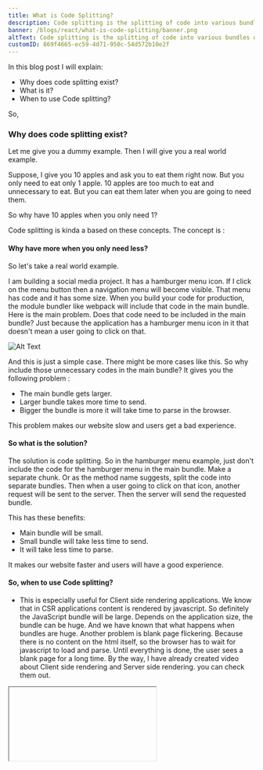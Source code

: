 ```yaml
---
title: What is Code Splitting?
description: Code splitting is the splitting of code into various bundles or components which can then be loaded on demand or in parallel.
banner: /blogs/react/what-is-code-splitting/banner.png
altText: Code splitting is the splitting of code into various bundles or components which can then be loaded on demand or in parallel.
customID: 869f4665-ec59-4d71-950c-54d572b10e2f
---
```


In this blog post I will explain:
		
- Why does code splitting exist?
- What is it?
- When to use Code splitting?

So,

### Why does code splitting exist?

Let me give you a dummy example. Then I will give you a real world example.

Suppose, I give you 10 apples and ask you to eat them right now. But you only need to eat only 1 apple. 10 apples are too much to eat and unnecessary to eat.  But you can eat them later when you are going to need them.

So why have 10 apples when you only need 1?

Code splitting is kinda a based on these concepts. The concept is :

#### Why have more when you only need less?

So let's take a real world example.

I am building a social media project. It has a hamburger menu icon.  If I click on the menu button then a navigation menu will become visible. That menu has code and it has some size. When you build your code for production, the module bundler like webpack will include that code in the main bundle.  Here is the main problem. Does that code need to be included in the main bundle? Just because the application has a hamburger menu icon in it that doesn't mean a user going to click on that.

![Alt Text](https://dev-to-uploads.s3.amazonaws.com/uploads/articles/jw1lnacqgm09rkwajlhm.jpg)

And this is just a simple case. There might be more cases like this.
So why include those unnecessary codes in the main bundle?
It gives you the following problem :

- The main bundle gets larger.
- Larger bundle takes more time to send.
- Bigger the bundle is more it will take time to parse in the browser.

This problem makes our website slow and users get a bad experience.

#### So what is the solution?

The solution is code splitting.
So in the hamburger menu example, just don't include the code for the hamburger menu in the main bundle. Make a separate chunk. Or as the method name suggests, split the code into separate bundles. Then when a user going to click on that icon, another request will be sent to the server. Then the server will send the requested bundle.

This has these benefits:

- Main bundle will be small.
- Small bundle will take less time to send.
- It will take less time to parse.

It makes our website faster and users will have a good experience.

#### So, when to use Code splitting?

- This is especially useful for Client side rendering applications. We know that in CSR applications content is rendered by javascript. So definitely the JavaScript bundle will be large. Depends on the application size, the bundle can be huge. And we have known that what happens when bundles are huge. Another problem is blank page flickering. Because there is no content on the html itself, so the browser has to wait for javascript to load and parse. Until everything is done, the user sees a blank page for a long time. By the way, I have already created video about Client side rendering and Server side rendering. you can check them out.

<Iframe videoID='o7FvNQ5RNYw' /> 
<Iframe videoID='LuG1KNowti4' /> 


And Code splitting solves the problem for us.


